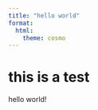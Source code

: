 ---
title: "hello world"
format:
  html:
    theme: cosmo
---

# this is a test

hello world!